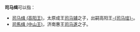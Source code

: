 '''司马缉'''可以指：
* [[司马缉_(高阳王)|司马缉 (高阳王)]]，太原成王[[司马辅|司马辅]]之子，出嗣高阳王[[司马珪|-{司马珪}-]]。
* [[司馬缉_(中山王)|司馬缉 (中山王)]]，济南惠王[[司马遂|司马遂]]之子。

{{disambig|Cat=三字司马姓人名消歧义}}